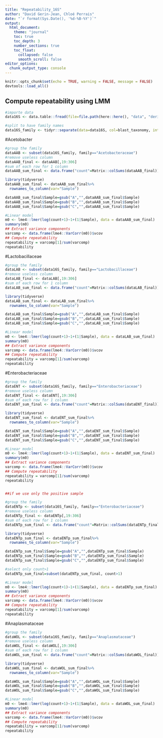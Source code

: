 ```yaml
---
title: "Repeatability_16S"
author: "David Gerin-Jean, Chloé Perrais"
date: "`r format(Sys.Date(), '%d-%B-%Y')`"
output: 
  html_document:
    theme: "journal"
    toc: true
    toc_depth: 3
    number_sections: true
    toc_float:
      collapsed: false
      smooth_scroll: false
editor_options: 
  chunk_output_type: console
---
```



```r
knitr::opts_chunk$set(echo = TRUE, warning = FALSE, message = FALSE)
devtools::load_all()
```

## Compute repeatability using LMM
```r
#importe data
data16S <- data.table::fread(file=file.path(here::here(), "data", "derived_data", "2022_16S_JRLAT_cleaned_filtered_abundance_final.tsv"),sep="\t",header=TRUE)

#split to have family names
data16S_family <- tidyr::separate(data=data16S, col=blast_taxonomy, into=c("kingdom","phylum","class","order","family","genus","species"),  sep=";")
```

#Acetobacter
```r
#group the family
dataAAB <- subset(data16S_family, family=="Acetobacteraceae")
#remove useless column
dataAAB_final <- dataAAB[,19:306]
#sum of each row for 1 column
dataAAB_sum_final <- data.frame("count"=Matrix::colSums(dataAAB_final))

library(tidyverse)
dataAAB_sum_final <- dataAAB_sum_final%>%
  rownames_to_column(var="Sample")

dataAAB_sum_final$Sample=gsub("A","",dataAAB_sum_final$Sample)
dataAAB_sum_final$Sample=gsub("B","",dataAAB_sum_final$Sample)
dataAAB_sum_final$Sample=gsub("C","",dataAAB_sum_final$Sample)

#Linear model
m0 <- lme4::lmer(log(count+1)~1+(1|Sample), data = dataAAB_sum_final)
summary(m0)
## Extract variance components
varcomp <- data.frame(lme4::VarCorr(m0))$vcov
## Compute repeatability
repeatability = varcomp[1]/sum(varcomp)
repeatability
```
 
#Lactobacillaceae
```r
#group the family
dataLAB <- subset(data16S_family, family=="Lactobacillaceae")
#remove useless column
dataLAB_final <- dataLAB[,19:306]
#sum of each row for 1 column
dataLAB_sum_final <- data.frame("count"=Matrix::colSums(dataLAB_final))

library(tidyverse)
dataLAB_sum_final <- dataLAB_sum_final%>%
  rownames_to_column(var="Sample")

dataLAB_sum_final$Sample=gsub("A","",dataLAB_sum_final$Sample)
dataLAB_sum_final$Sample=gsub("B","",dataLAB_sum_final$Sample)
dataLAB_sum_final$Sample=gsub("C","",dataLAB_sum_final$Sample)

#Linear model
m0 <- lme4::lmer(log(count+1)~1+(1|Sample), data = dataLAB_sum_final)
summary(m0)
## Extract variance components
varcomp <- data.frame(lme4::VarCorr(m0))$vcov
## Compute repeatability
repeatability = varcomp[1]/sum(varcomp)
repeatability
```
 
 
#Enterobacteriaceae
```r
#group the family
dataENT <- subset(data16S_family, family=="Enterobacteriaceae")
#remove useless column
dataENT_final <- dataENT[,19:306]
#sum of each row for 1 column
dataENT_sum_final <- data.frame("count"=Matrix::colSums(dataENT_final))

library(tidyverse)
dataENT_sum_final <- dataENT_sum_final%>%
  rownames_to_column(var="Sample")

dataENT_sum_final$Sample=gsub("A","",dataENT_sum_final$Sample)
dataENT_sum_final$Sample=gsub("B","",dataENT_sum_final$Sample)
dataENT_sum_final$Sample=gsub("C","",dataENT_sum_final$Sample)

#Linear model
m0 <- lme4::lmer(log(count+1)~1+(1|Sample), data = dataENT_sum_final)
summary(m0)
## Extract variance components
varcomp <- data.frame(lme4::VarCorr(m0))$vcov
## Compute repeatability
repeatability = varcomp[1]/sum(varcomp)
repeatability


##if we use only the positive sample

#group the family
dataENTp <- subset(data16S_family, family=="Enterobacteriaceae")
#remove useless column
dataENTp_final <- dataENTp[,19:306]
#sum of each row for 1 column
dataENTp_sum_final <- data.frame("count"=Matrix::colSums(dataENTp_final))

library(tidyverse)
dataENTp_sum_final <- dataENTp_sum_final%>%
  rownames_to_column(var="Sample")

dataENTp_sum_final$Sample=gsub("A","",dataENTp_sum_final$Sample)
dataENTp_sum_final$Sample=gsub("B","",dataENTp_sum_final$Sample)
dataENTp_sum_final$Sample=gsub("C","",dataENTp_sum_final$Sample)

#select only count>1
dataENTp_sum_final=subset(dataENTp_sum_final, count>1)

#Linear model
m0 <- lme4::lmer(log(count+1)~1+(1|Sample), data = dataENTp_sum_final)
summary(m0)
## Extract variance components
varcomp <- data.frame(lme4::VarCorr(m0))$vcov
## Compute repeatability
repeatability = varcomp[1]/sum(varcomp)
repeatability
```

#Anaplasmataceae
```r
#group the family
dataWOL <- subset(data16S_family, family=="Anaplasmataceae")
#remove useless column
dataWOL_final <- dataWOL[,19:306]
#sum of each row for 1 column
dataWOL_sum_final <- data.frame("count"=Matrix::colSums(dataWOL_final))

library(tidyverse)
dataWOL_sum_final <- dataWOL_sum_final%>%
  rownames_to_column(var="Sample")

dataWOL_sum_final$Sample=gsub("A","",dataWOL_sum_final$Sample)
dataWOL_sum_final$Sample=gsub("B","",dataWOL_sum_final$Sample)
dataWOL_sum_final$Sample=gsub("C","",dataWOL_sum_final$Sample)

#Linear model
m0 <- lme4::lmer(log(count+1)~1+(1|Sample), data = dataWOL_sum_final)
summary(m0)
## Extract variance components
varcomp <- data.frame(lme4::VarCorr(m0))$vcov
## Compute repeatability
repeatability = varcomp[1]/sum(varcomp)
repeatability
```
